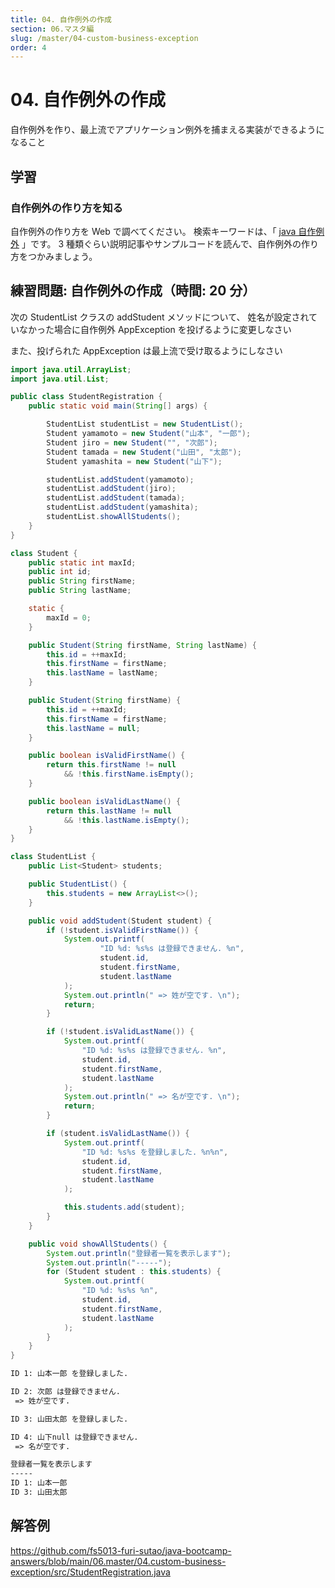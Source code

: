 ```yaml
---
title: 04. 自作例外の作成
section: 06.マスタ編
slug: /master/04-custom-business-exception
order: 4
---
```


# 04. 自作例外の作成

<p class="goal">
  自作例外を作り、最上流でアプリケーション例外を捕まえる実装ができるようになること
</p>

## 学習

### 自作例外の作り方を知る

自作例外の作り方を Web で調べてください。
検索キーワードは、「 [java 自作例外](https://www.google.com/search?q=java+自作例外) 」です。
3 種類ぐらい説明記事やサンプルコードを読んで、自作例外の作り方をつかみましょう。

## 練習問題: 自作例外の作成（時間: 20 分）

次の StudentList クラスの addStudent メソッドについて、
姓名が設定されていなかった場合に自作例外 AppException を投げるように変更しなさい

また、投げられた AppException は最上流で受け取るようにしなさい

```java title=src/StudentRegistration.java
import java.util.ArrayList;
import java.util.List;

public class StudentRegistration {
    public static void main(String[] args) {

        StudentList studentList = new StudentList();
        Student yamamoto = new Student("山本", "一郎");
        Student jiro = new Student("", "次郎");
        Student tamada = new Student("山田", "太郎");
        Student yamashita = new Student("山下");

        studentList.addStudent(yamamoto);
        studentList.addStudent(jiro);
        studentList.addStudent(tamada);
        studentList.addStudent(yamashita);
        studentList.showAllStudents();
    }
}

class Student {
    public static int maxId;
    public int id;
    public String firstName;
    public String lastName;

    static {
        maxId = 0;
    }

    public Student(String firstName, String lastName) {
        this.id = ++maxId;
        this.firstName = firstName;
        this.lastName = lastName;
    }

    public Student(String firstName) {
        this.id = ++maxId;
        this.firstName = firstName;
        this.lastName = null;
    }

    public boolean isValidFirstName() {
        return this.firstName != null
            && !this.firstName.isEmpty();
    }

    public boolean isValidLastName() {
        return this.lastName != null
            && !this.lastName.isEmpty();
    }
}

class StudentList {
    public List<Student> students;

    public StudentList() {
        this.students = new ArrayList<>();
    }

    public void addStudent(Student student) {
        if (!student.isValidFirstName()) {
            System.out.printf(
                    "ID %d: %s%s は登録できません. %n",
                    student.id,
                    student.firstName,
                    student.lastName
            );
            System.out.println(" => 姓が空です. \n");
            return;
        }

        if (!student.isValidLastName()) {
            System.out.printf(
                "ID %d: %s%s は登録できません. %n",
                student.id,
                student.firstName,
                student.lastName
            );
            System.out.println(" => 名が空です. \n");
            return;
        }

        if (student.isValidLastName()) {
            System.out.printf(
                "ID %d: %s%s を登録しました. %n%n",
                student.id,
                student.firstName,
                student.lastName
            );

            this.students.add(student);
        }
    }

    public void showAllStudents() {
        System.out.println("登録者一覧を表示します");
        System.out.println("-----");
        for (Student student : this.students) {
            System.out.printf(
                "ID %d: %s%s %n",
                student.id,
                student.firstName,
                student.lastName
            );
        }
    }
}
```

```txt title=自作例外追加後の実行結果
ID 1: 山本一郎 を登録しました.

ID 2: 次郎 は登録できません.
 => 姓が空です.

ID 3: 山田太郎 を登録しました.

ID 4: 山下null は登録できません.
 => 名が空です.

登録者一覧を表示します
-----
ID 1: 山本一郎
ID 3: 山田太郎
```

## 解答例

https://github.com/fs5013-furi-sutao/java-bootcamp-answers/blob/main/06.master/04.custom-business-exception/src/StudentRegistration.java

